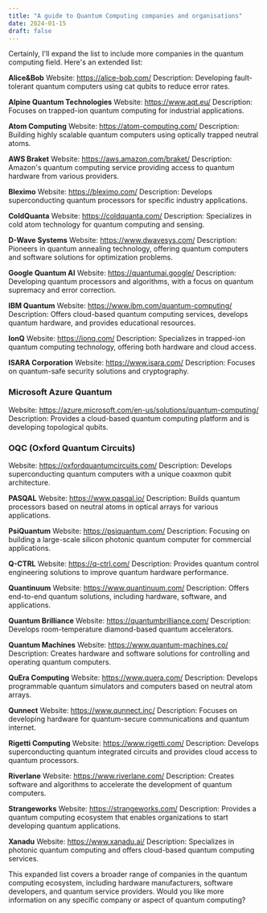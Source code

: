 ```yaml
---
title: "A guide to Quantum Computing companies and organisations"
date: 2024-01-15
draft: false
---
```


Certainly, I'll expand the list to include more companies in the quantum computing field. Here's an extended list:

**Alice&Bob**
Website: https://alice-bob.com/
Description: Developing fault-tolerant quantum computers using cat qubits to reduce error rates.

**Alpine Quantum Technologies**
Website: https://www.aqt.eu/
Description: Focuses on trapped-ion quantum computing for industrial applications.

**Atom Computing**
Website: https://atom-computing.com/
Description: Building highly scalable quantum computers using optically trapped neutral atoms.

**AWS Braket**
Website: https://aws.amazon.com/braket/
Description: Amazon's quantum computing service providing access to quantum hardware from various providers.

**Bleximo**
Website: https://bleximo.com/
Description: Develops superconducting quantum processors for specific industry applications.

**ColdQuanta**
Website: https://coldquanta.com/
Description: Specializes in cold atom technology for quantum computing and sensing.

**D-Wave Systems**
Website: https://www.dwavesys.com/
Description: Pioneers in quantum annealing technology, offering quantum computers and software solutions for optimization problems.

**Google Quantum AI**
Website: https://quantumai.google/
Description: Developing quantum processors and algorithms, with a focus on quantum supremacy and error correction.

**IBM Quantum**
Website: https://www.ibm.com/quantum-computing/
Description: Offers cloud-based quantum computing services, develops quantum hardware, and provides educational resources.

**IonQ**
Website: https://ionq.com/
Description: Specializes in trapped-ion quantum computing technology, offering both hardware and cloud access.

**ISARA Corporation**
Website: https://www.isara.com/
Description: Focuses on quantum-safe security solutions and cryptography.

### Microsoft Azure Quantum
Website: https://azure.microsoft.com/en-us/solutions/quantum-computing/
Description: Provides a cloud-based quantum computing platform and is developing topological qubits.

### OQC (Oxford Quantum Circuits)
Website: https://oxfordquantumcircuits.com/
Description: Develops superconducting quantum computers with a unique coaxmon qubit architecture.

**PASQAL**
Website: https://www.pasqal.io/
Description: Builds quantum processors based on neutral atoms in optical arrays for various applications.

**PsiQuantum**
Website: https://psiquantum.com/
Description: Focusing on building a large-scale silicon photonic quantum computer for commercial applications.

**Q-CTRL**
Website: https://q-ctrl.com/
Description: Provides quantum control engineering solutions to improve quantum hardware performance.

**Quantinuum**
Website: https://www.quantinuum.com/
Description: Offers end-to-end quantum solutions, including hardware, software, and applications.

**Quantum Brilliance**
Website: https://quantumbrilliance.com/
Description: Develops room-temperature diamond-based quantum accelerators.

**Quantum Machines**
Website: https://www.quantum-machines.co/
Description: Creates hardware and software solutions for controlling and operating quantum computers.

**QuEra Computing**
Website: https://www.quera.com/
Description: Develops programmable quantum simulators and computers based on neutral atom arrays.

**Qunnect**
Website: https://www.qunnect.inc/
Description: Focuses on developing hardware for quantum-secure communications and quantum internet.

**Rigetti Computing**
Website: https://www.rigetti.com/
Description: Develops superconducting quantum integrated circuits and provides cloud access to quantum processors.

**Riverlane**
Website: https://www.riverlane.com/
Description: Creates software and algorithms to accelerate the development of quantum computers.

**Strangeworks**
Website: https://strangeworks.com/
Description: Provides a quantum computing ecosystem that enables organizations to start developing quantum applications.

**Xanadu**
Website: https://www.xanadu.ai/
Description: Specializes in photonic quantum computing and offers cloud-based quantum computing services.

This expanded list covers a broader range of companies in the quantum computing ecosystem, including hardware manufacturers, software developers, and quantum service providers. Would you like more information on any specific company or aspect of quantum computing?